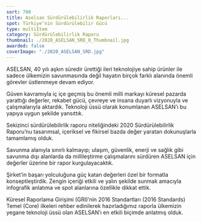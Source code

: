 ```yaml
---
sort: 700
title: Aselsan Sürdürülebilirlik Raporları...
spot: Türkiye’nin Sürdürülebilir Gücü
type: multiItem
category: Sürdürülebilirlik Raporu
thumbnail: ./2020_ASELSAN_SRD_0_Thumbnail.jpg
awarded: false
coverImage: "./2020_ASELSAN_SRD.jpg"
---
```




<MultiItemLayoutOneItem oneItemTitle="ASELSAN 2020 SÜRDÜRÜLEBİLİRLİK RAPORU" oneItemSubTitle="Türkiye’nin Sürdürülebilir Gücü" sliderImages={[ASELSANSRD2020_0]} awarded={false}>

ASELSAN, 40 yılı aşkın süredir ürettiği ileri teknolojiye sahip ürünler ile sadece ülkemizin savunmasında değil hayatın birçok farklı alanında önemli görevler üstlenmeye devam ediyor.

Güven kavramıyla iç içe geçmiş bu önemli milli markayı küresel pazarda yarattığı değerler, rekabet gücü, çevreye ve insana duyarlı vizyonuyla ve çalışmalarıyla aktardık. Teknoloji üssü olarak konumlanan ASELSAN’ı bu yapıya uygun şekilde yansıttık.

Sekizinci sürdürülebilirlik raporu niteliğindeki 2020 Sürdürülebilirlik Raporu’nu tasarımsal, içeriksel ve fikirsel bazda değer yaratan dokunuşlarla tamamlamış olduk.

</MultiItemLayoutOneItem>


<MultiItemLayoutOneItem oneItemTitle="ASELSAN 2019 SÜRDÜRÜLEBİLİRLİK RAPORU" oneItemSubTitle="Değerler üzerine inşa edilen gelecek" sliderImages={[ASELSANSRD2019_0]} awarded={false}>

Savunma alanıyla sınırlı kalmayıp; ulaşım, güvenlik, enerji ve sağlık gibi savunma dışı alanlarda da millileştirme çalışmalarını sürdüren ASELSAN için değerler üzerine bir rapor kurgulayacaktık.

Şirket’in başarı yolculuğuna güç katan değerleri özel bir formatla konseptleştirdik. Zengin içeriği etkili ve yalın şekilde sunmak amacıyla infografik anlatıma ve spot alanlarına özellikle dikkat ettik.

Küresel Raporlama Girişimi (GRI)’nin 2016 Standartları (2016 Standards) Temel (Core) ilkeleri rehber edinilerek hazırladığımız raporla ülkemizin yegane teknoloji üssü olan ASELSAN’ı en etkili biçimde anlatmış olduk.

</MultiItemLayoutOneItem>

